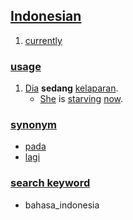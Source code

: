 == [[Indonesian]] ==

# [[currently]]

=== [[usage]] ===
# [[dia|Dia]] '''sedang''' [[lapar|kelaparan]].
#* [[she|She]] is [[starve|starving]] [[now]].

=== [[synonym]] ===
* [[pada]]
* [[lagi]]

=== [[search keyword]] ===
* bahasa_indonesia